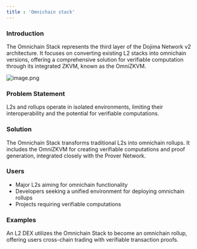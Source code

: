 ```yaml
---
title : 'Omnichain stack'
---
```


### **Introduction**

The Omnichain Stack represents the third layer of the Dojima Network v2 architecture. It focuses on converting existing L2 stacks into omnichain versions, offering a comprehensive solution for verifiable computation through its integrated ZKVM, known as the OmniZKVM.

![image.png](/images/omini-chain-stack.png)

### **Problem Statement**

L2s and rollups operate in isolated environments, limiting their interoperability and the potential for verifiable computations.

### **Solution**

The Omnichain Stack transforms traditional L2s into omnichain rollups. It includes the OmniZKVM for creating verifiable computations and proof generation, integrated closely with the Prover Network.

### **Users**

- Major L2s aiming for omnichain functionality
- Developers seeking a unified environment for deploying omnichain rollups
- Projects requiring verifiable computations

### **Examples**

An L2 DEX utilizes the Omnichain Stack to become an omnichain rollup, offering users cross-chain trading with verifiable transaction proofs.